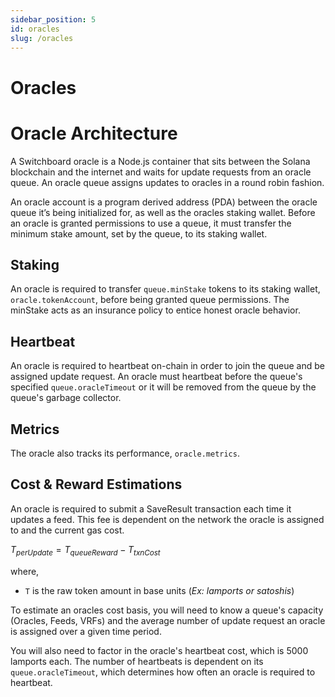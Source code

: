 ```yaml
---
sidebar_position: 5
id: oracles
slug: /oracles
---
```


# Oracles

# Oracle Architecture

A Switchboard oracle is a Node.js container that sits between the Solana
blockchain and the internet and waits for update requests from an oracle queue.
An oracle queue assigns updates to oracles in a round robin fashion.

An oracle account is a program derived address (PDA) between the oracle queue
it’s being initialized for, as well as the oracles staking wallet. Before an
oracle is granted permissions to use a queue, it must transfer the minimum stake
amount, set by the queue, to its staking wallet.

## Staking

An oracle is required to transfer `queue.minStake` tokens to its staking wallet,
`oracle.tokenAccount`, before being granted queue permissions. The minStake acts
as an insurance policy to entice honest oracle behavior.

## Heartbeat

An oracle is required to heartbeat on-chain in order to join the queue and be
assigned update request. An oracle must heartbeat before the queue's specified
`queue.oracleTimeout` or it will be removed from the queue by the queue's
garbage collector.

## Metrics

The oracle also tracks its performance, `oracle.metrics`.

## Cost & Reward Estimations

An oracle is required to submit a SaveResult transaction each time it updates a
feed. This fee is dependent on the network the oracle is assigned to and the
current gas cost.

$T_{perUpdate}=T_{queueReward} - T_{txnCost}$

where,

- `T` is the raw token amount in base units (_Ex: lamports or satoshis_)

To estimate an oracles cost basis, you will need to know a queue's capacity
(Oracles, Feeds, VRFs) and the average number of update request an oracle is
assigned over a given time period.

You will also need to factor in the oracle's heartbeat cost, which is 5000
lamports each. The number of heartbeats is dependent on its
`queue.oracleTimeout`, which determines how often an oracle is required to
heartbeat.
